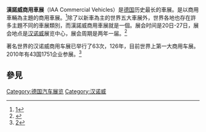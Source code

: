{{Copy edit|time=2022-01-03T01:45:26+00:00}}
{{Citation style|time=2022-01-03T01:45:26+00:00}}
'''漢諾威商用車展'''（IAA Commercial Vehicles）是[[德国|德国]]历史最长的車展。是以商用車輛為主題的商用車展。<ref>[http://hk.prnasia.com/story/68711-2.shtml]</ref>除了以新車為主的世界五大車展外，世界各地也存在許多主題不同的車展類別，而漢諾威商用車展就是一個。展会时间是20日-27日，展会地点是[[汉诺威|汉诺威]]展览中心，展会周期是两年一届。<ref>{{cite web |url=https://www.hannover.de/en/Welcome-to-Hannover/Economy-Business2/Trade-Fairs-Conventions/Upcoming-Trade-Fairs/IAA-Commercial-Vehicles-2014 |title=存档副本 |accessdate=2013-08-16 |deadurl=yes |archiveurl=https://web.archive.org/web/20130826083448/http://www.hannover.de/en/Welcome-to-Hannover/Economy-Business2/Trade-Fairs-Conventions/Upcoming-Trade-Fairs/IAA-Commercial-Vehicles-2014 |archivedate=2013-08-26 }}</ref>

著名世界的汉诺威商用车展已举行了63次，126年，目前世界上第一大商用车展。2010年有43国1751企业参展。<ref>[http://www.360che.com/zhuanti/iaa2012]</ref>

==參見==
<references/>

[[Category:德国汽车展览|Category:德国汽车展览]]
[[Category:汉诺威|Category:汉诺威]]